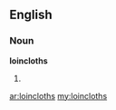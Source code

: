 ==English==

===Noun===
'''loincloths'''

# {{plural of|[[loincloth]]}}

[[ar:loincloths]]
[[my:loincloths]]